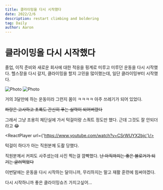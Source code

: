 ```yaml
---
title: 클라이밍을 다시 시작했다
date: 2022/2/6
description: restart climbing and boldering
tag: Daily
author: Aaron
---
```


# 클라이밍을 다시 시작했다

졸업, 이직 준비와 새로운 회사에 대한 적응을 핑계로 미루고 미루던 운동을 다시 시작했다. 헬스장을 다시 갈지, 클라이밍을 할지 고민을 많이했는데, 일단 클라이밍부터 시작했다.

<div>
<Image
  src={s3ImagePath+'climbing1.jpg'}
  alt="Photo"
  width={300}
  height={300}
  priority
  className="next-image"
/>
<Image
  src={s3ImagePath+'climbing2.jpg'}
  alt="Photo"
  width={300}
  height={300}
  priority
  className="next-image"
/>
</div>

거의 3달만에 하는 운동이라 그런지 몸이 ㅋㅋㅋㅋ 아주 쓰레기가 되어 있었다.

~~파랑은 고사하고 초록도 간신히 푸는 실력이 되어버렸다~~

그래서 그냥 조용히 체단실에 가서 턱걸이랑 스쿼트 정도만 했다. 근데 그것도 잘 안되더라고 😂

<ReactPlayer url={'https://www.youtube.com/watch?v=CSrWUYX2bjc'}/>

턱걸이 하다가 아는 직원분께 도촬 당했다.

직원분께서 커피도 사주셨는데 사진 찍는걸 깜빡했다. ~~난 아직까지는 좋은 블로거가 되기는 글러먹었다~~

이번달에는 운동을 다시 시작하는 달이니까, 무리하지는 말고 재활 훈련에 힘써야겠다.

다시 시작하니까 좋은 클라이밍슈즈 가지고싶어...
